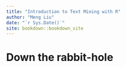 ```yaml
--- 
title: "Introduction to Text Mining with R"
author: "Meng Liu"
date: "`r Sys.Date()`"
site: bookdown::bookdown_site
---
```


# Down the rabbit-hole

